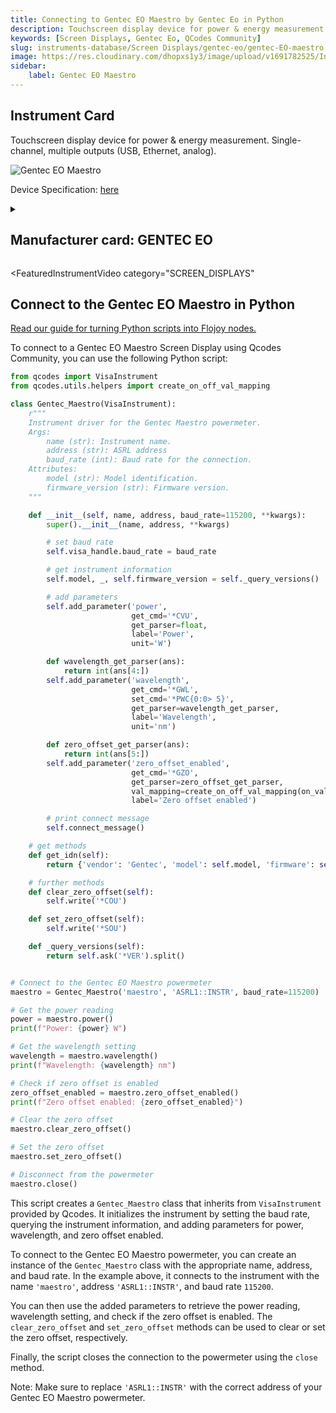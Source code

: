 ```yaml
---
title: Connecting to Gentec EO Maestro by Gentec Eo in Python
description: Touchscreen display device for power & energy measurement. Single-channel, multiple outputs (USB, Ethernet, analog).
keywords: [Screen Displays, Gentec Eo, QCodes Community] 
slug: instruments-database/Screen Displays/gentec-eo/gentec-EO-maestro 
image: https://res.cloudinary.com/dhopxs1y3/image/upload/v1691782525/Instruments/Screen%20Display/Gentec-EO-Maestro/Gentec-EO-Maestro.png
sidebar:
    label: Gentec EO Maestro 
---
```



## Instrument Card

Touchscreen display device for power & energy measurement. Single-channel, multiple outputs (USB, Ethernet, analog).


![Gentec EO Maestro](https://res.cloudinary.com/dhopxs1y3/image/upload/v1691782525/Instruments/Screen%20Display/Gentec-EO-Maestro/Gentec-EO-Maestro.png)

Device Specification: [here](https://downloads.gentec-eo.com/prod/cecfd555/MAESTRO-Product-specifications-Gentec-EO.pdf)

<details style={{ marginTop: "15px"}}>
<summary><h2 style={{display:'inline'}}>Manufacturer card: GENTEC EO</h2></summary>

![GENTEC EO](https://res.cloudinary.com/dhopxs1y3/image/upload/v1692813160/Instruments/Vendor%20Logos/GentecEO.png)

Gentec-EO is a manufacturer of laser beam measurement technologies

- Headquarters: Canada - QC
- Yearly Revenue (millions, USD): 14
- Vendor Website: [here](https://www.gentec-eo.com/)

</details>


<FeaturedInstrumentVideo
  category="SCREEN_DISPLAYS"
></FeaturedInstrumentVideo>

## Connect to the Gentec EO Maestro in Python

[Read our guide for turning Python scripts into Flojoy nodes.](https://docs.flojoy.ai/contribution/blocks/custom-flojoy-block/)



<Tabs>
<TabItem value="Flojoy" label="Flojoy" className="flojoy-instrument-tabs">

<SectionsCard category="SCREEN_DISPLAYS" manufacturer="Gentec Eo"></SectionsCard>

</TabItem>
<TabItem value="QCodes Community" label="QCodes Community">

To connect to a Gentec EO Maestro Screen Display using Qcodes Community, you can use the following Python script:

```python
from qcodes import VisaInstrument
from qcodes.utils.helpers import create_on_off_val_mapping

class Gentec_Maestro(VisaInstrument):
    r"""
    Instrument driver for the Gentec Maestro powermeter.
    Args:
        name (str): Instrument name.
        address (str): ASRL address
        baud_rate (int): Baud rate for the connection.
    Attributes:
        model (str): Model identification.
        firmware_version (str): Firmware version.
    """

    def __init__(self, name, address, baud_rate=115200, **kwargs):
        super().__init__(name, address, **kwargs)

        # set baud rate
        self.visa_handle.baud_rate = baud_rate

        # get instrument information
        self.model, _, self.firmware_version = self._query_versions()

        # add parameters
        self.add_parameter('power',
                           get_cmd='*CVU',
                           get_parser=float,
                           label='Power',
                           unit='W')

        def wavelength_get_parser(ans):
            return int(ans[4:])
        self.add_parameter('wavelength',
                           get_cmd='*GWL',
                           set_cmd='*PWC{0:0> 5}',
                           get_parser=wavelength_get_parser,
                           label='Wavelength',
                           unit='nm')

        def zero_offset_get_parser(ans):
            return int(ans[5:])
        self.add_parameter('zero_offset_enabled',
                           get_cmd='*GZO',
                           get_parser=zero_offset_get_parser,
                           val_mapping=create_on_off_val_mapping(on_val=1, off_val=0),
                           label='Zero offset enabled')

        # print connect message
        self.connect_message()

    # get methods
    def get_idn(self):
        return {'vendor': 'Gentec', 'model': self.model, 'firmware': self.firmware_version}

    # further methods
    def clear_zero_offset(self):
        self.write('*COU')

    def set_zero_offset(self):
        self.write('*SOU')

    def _query_versions(self):
        return self.ask('*VER').split()


# Connect to the Gentec EO Maestro powermeter
maestro = Gentec_Maestro('maestro', 'ASRL1::INSTR', baud_rate=115200)

# Get the power reading
power = maestro.power()
print(f"Power: {power} W")

# Get the wavelength setting
wavelength = maestro.wavelength()
print(f"Wavelength: {wavelength} nm")

# Check if zero offset is enabled
zero_offset_enabled = maestro.zero_offset_enabled()
print(f"Zero offset enabled: {zero_offset_enabled}")

# Clear the zero offset
maestro.clear_zero_offset()

# Set the zero offset
maestro.set_zero_offset()

# Disconnect from the powermeter
maestro.close()
```

This script creates a `Gentec_Maestro` class that inherits from `VisaInstrument` provided by Qcodes. It initializes the instrument by setting the baud rate, querying the instrument information, and adding parameters for power, wavelength, and zero offset enabled.

To connect to the Gentec EO Maestro powermeter, you can create an instance of the `Gentec_Maestro` class with the appropriate name, address, and baud rate. In the example above, it connects to the instrument with the name `'maestro'`, address `'ASRL1::INSTR'`, and baud rate `115200`.

You can then use the added parameters to retrieve the power reading, wavelength setting, and check if the zero offset is enabled. The `clear_zero_offset` and `set_zero_offset` methods can be used to clear or set the zero offset, respectively.

Finally, the script closes the connection to the powermeter using the `close` method.

Note: Make sure to replace `'ASRL1::INSTR'` with the correct address of your Gentec EO Maestro powermeter.

</TabItem>
</Tabs>